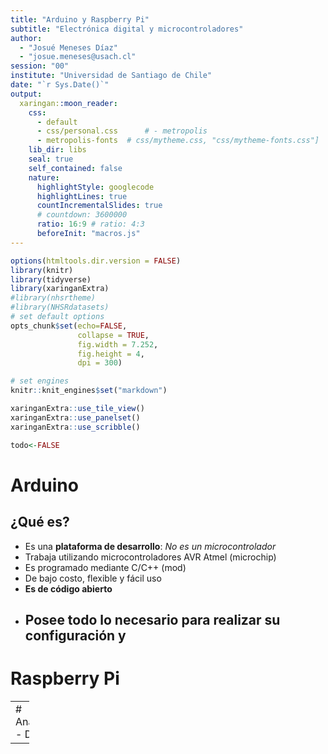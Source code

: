 ```yaml
---
title: "Arduino y Raspberry Pi"
subtitle: "Electrónica digital y microcontroladores"
author: 
  - "Josué Meneses Díaz"
  - "josue.meneses@usach.cl"
session: "00"
institute: "Universidad de Santiago de Chile"
date: "`r Sys.Date()`"
output:
  xaringan::moon_reader:
    css: 
      - default
      - css/personal.css      # - metropolis
      - metropolis-fonts  # css/mytheme.css, "css/mytheme-fonts.css"]
    lib_dir: libs
    seal: true
    self_contained: false
    nature:
      highlightStyle: googlecode
      highlightLines: true
      countIncrementalSlides: true
      # countdown: 3600000
      ratio: 16:9 # ratio: 4:3
      beforeInit: "macros.js"
---
```


```r
options(htmltools.dir.version = FALSE)
library(knitr)
library(tidyverse)
library(xaringanExtra)
#library(nhsrtheme)
#library(NHSRdatasets)
# set default options
opts_chunk$set(echo=FALSE,
               collapse = TRUE,
               fig.width = 7.252,
               fig.height = 4,
               dpi = 300)

# set engines
knitr::knit_engines$set("markdown")

xaringanExtra::use_tile_view()
xaringanExtra::use_panelset()
xaringanExtra::use_scribble()

todo<-FALSE
```
# Arduino
## ¿Qué es?
- Es una **plataforma de desarrollo**: *No es un microcontrolador*
- Trabaja utilizando microcontroladores AVR Atmel (microchip)
- Es programado mediante C/C++ (mod)
- De bajo costo, flexible y fácil uso
- **Es de código abierto**
- Posee todo lo necesario para realizar su configuración y 
---

# Raspberry Pi

---
# Análogo - Digital


---

